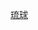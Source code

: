 {{Pollutedcat}}
{{Category_articles_containing_non-Chinese_language_text|example = 思ろ草紙 / おもろさうし|ryu|ryu}}
{{CategoryTOC}}
[[Category:琉球|]]
